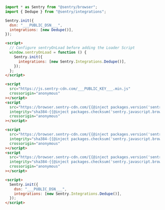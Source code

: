 <SignInNote />

```javascript {tabTitle: ESM}
import * as Sentry from "@sentry/browser";
import { Dedupe } from "@sentry/integrations";

Sentry.init({
  dsn: "___PUBLIC_DSN___",
  integrations: [new Dedupe()],
});
```

```html {tabTitle: Loader}
<script>
  // Configure sentryOnLoad before adding the Loader Script
  window.sentryOnLoad = function () {
    Sentry.init({
      integrations: [new Sentry.Integrations.Dedupe()],
    });
  };
</script>

<script
  src="https://js.sentry-cdn.com/___PUBLIC_KEY___.min.js"
  crossorigin="anonymous"
></script>
<script
  src="https://browser.sentry-cdn.com/{{@inject packages.version('sentry.javascript.browser') }}/dedupe.min.js"
  integrity="sha384-{{@inject packages.checksum('sentry.javascript.browser', 'dedupe.min.js', 'sha384-base64') }}"
  crossorigin="anonymous"
></script>
```

```html {tabTitle: CDN}
<script
  src="https://browser.sentry-cdn.com/{{@inject packages.version('sentry.javascript.browser') }}/bundle.tracing.min.js"
  integrity="sha384-{{@inject packages.checksum('sentry.javascript.browser', 'bundle.tracing.min.js', 'sha384-base64') }}"
  crossorigin="anonymous"
></script>
<script
  src="https://browser.sentry-cdn.com/{{@inject packages.version('sentry.javascript.browser') }}/dedupe.min.js"
  integrity="sha384-{{@inject packages.checksum('sentry.javascript.browser', 'dedupe.min.js', 'sha384-base64') }}"
  crossorigin="anonymous"
></script>

<script>
  Sentry.init({
    dsn: "___PUBLIC_DSN___",
    integrations: [new Sentry.Integrations.Dedupe()],
  });
</script>
```
